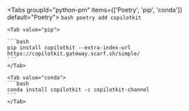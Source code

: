 <Tabs groupId="python-pm" items={['Poetry', 'pip', 'conda']} default="Poetry">
    <Tab value="Poetry">
    ```bash
    poetry add copilotkit
    ```
    </Tab>
    
    <Tab value="pip">

    ```bash
    pip install copilotkit --extra-index-url https://copilotkit.gateway.scarf.sh/simple/
    ```
    </Tab>
    
    <Tab value="conda">
    ```bash
    conda install copilotkit -c copilotkit-channel
    ```
    </Tab>
</Tabs>

